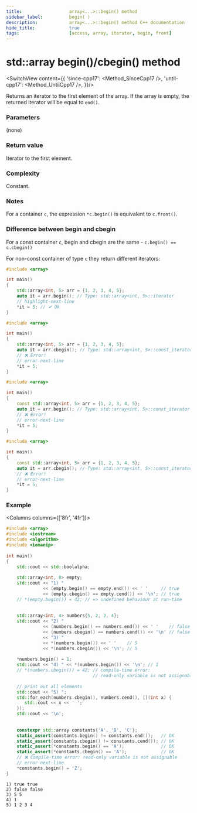 ```yaml
---
title:					array<...>::begin() method
sidebar_label:			begin( )
description:			array<...>::begin() method C++ documentation
hide_title:				true
tags:					[access, array, iterator, begin, front]
---
```



<!-- Terms -->

<!----------------- Codes ---------------------->

<!-- begin() -->

# std::array begin()/cbegin() method

<SwitchView content={{
		'since-cpp17': <Method_SinceCpp17 />,
		'until-cpp17': <Method_UntilCpp17 />,
	}}/>

Returns an <Tooltip title={Term_ContAlias_Iterator}>iterator</Tooltip> to the first element of the array.
If the array is empty, the returned iterator will be equal to `end()`.

### Parameters

(none)

### Return value

Iterator to the first element.

### Complexity

Constant.

### Notes

For a container `c`, the expression `*c.begin()` is equivalent to `c.front()`.

### Difference between begin and cbegin

For a const container `c`, begin and cbegin are the same - `c.begin() == c.cbegin()`

For non-const container of type `c` they return different iterators:

<Tabs>
<TabItem value="non-const-container" label="Non const container" default>

<Tabs>
<TabItem value="begin" label="Begin" default>

```cpp
#include <array>

int main()
{
	std::array<int, 5> arr = {1, 2, 3, 4, 5};
	auto it = arr.begin(); // Type: std::array<int, 5>::iterator
	// highlight-next-line
	*it = 5; // ✔ Ok
}
```

</TabItem>
<TabItem value="cbegin" label="cbegin" default>

```cpp
#include <array>

int main()
{
	std::array<int, 5> arr = {1, 2, 3, 4, 5};
	auto it = arr.cbegin(); // Type: std::array<int, 5>::const_iterator
	// ❌ Error! 
	// error-next-line
	*it = 5;
}
```

</TabItem>
</Tabs>

</TabItem>
<TabItem value="const-container" label="Const container">

<Tabs>
<TabItem value="begin" label="Begin" default>

```cpp
#include <array>

int main()
{
	const std::array<int, 5> arr = {1, 2, 3, 4, 5};
	auto it = arr.begin(); // Type: std::array<int, 5>::const_iterator
	// ❌ Error! 
	// error-next-line
	*it = 5;
}
```

</TabItem>
<TabItem value="cbegin" label="cbegin" default>

```cpp
#include <array>

int main()
{
	const std::array<int, 5> arr = {1, 2, 3, 4, 5};
	auto it = arr.cbegin(); // Type: std::array<int, 5>::const_iterator
	// ❌ Error! 
	// error-next-line
	*it = 5;
}
```

</TabItem>
</Tabs>

</TabItem>
</Tabs>

### Example

<Columns columns={['8fr', '4fr']}>
<div>

```cpp title='Main.cpp' showLineNumbers
#include <array>
#include <iostream>
#include <algorithm>
#include <iomanip>
 
int main()
{
	std::cout << std::boolalpha;
 
	std::array<int, 0> empty;
	std::cout << "1) "
			  << (empty.begin() == empty.end()) << ' '     // true
			  << (empty.cbegin() == empty.cend()) << '\n'; // true
	// *(empty.begin()) = 42; // => undefined behaviour at run-time
 
 
	std::array<int, 4> numbers{5, 2, 3, 4};
	std::cout << "2) "
			  << (numbers.begin() == numbers.end()) << ' '    // false
			  << (numbers.cbegin() == numbers.cend()) << '\n' // false
			  << "3) "
			  << *(numbers.begin()) << ' '    // 5
			  << *(numbers.cbegin()) << '\n'; // 5
 
	*numbers.begin() = 1;
	std::cout << "4) " << *(numbers.begin()) << '\n'; // 1
	// *(numbers.cbegin()) = 42; // compile-time error: 
								 // read-only variable is not assignable
 
	// print out all elements
	std::cout << "5) ";
	std::for_each(numbers.cbegin(), numbers.cend(), [](int x) {
	   std::cout << x << ' ';
	});
	std::cout << '\n';
 
 
	constexpr std::array constants{'A', 'B', 'C'};
	static_assert(constants.begin() != constants.end());   // OK
	static_assert(constants.cbegin() != constants.cend()); // OK
	static_assert(*constants.begin() == 'A');              // OK
	static_assert(*constants.cbegin() == 'A');             // OK
	// ❌ Compile-time error: read-only variable is not assignable
	// error-next-line
	*constants.begin() = 'Z'; 
}
```

</div>
<div>

```plaintext title="Possible output"
1) true true
2) false false
3) 5 5
4) 1
5) 1 2 3 4
```

</div>
</Columns>
